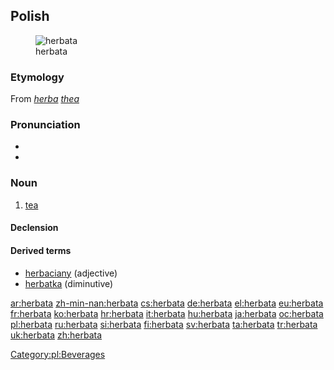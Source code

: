 ==Polish==
[[Image:Cup of Earl Gray.jpg|thumb|herbata]]

===Etymology===
From {{etyl|la|pl}} ''[[herba]] [[thea]]''

===Pronunciation===
* {{audio|Pl-herbata.ogg|audio}}
* {{IPA|[xɛrˈbat̪a]|lang=pl}}

===Noun===
{{infl|pl|noun|g=f}}

# [[tea]]

====Declension====
{{pl-decl-noun
|herbata|herbaty
|herbaty|herbat
|herbacie|herbatom
|herbatę|herbaty
|herbatą|herbatami
|herbacie|herbatach
|herbato|herbaty
}}

====Derived terms====
* [[herbaciany]] (adjective)
* [[herbatka]] (diminutive)

[[Category:pl:Beverages]]

[[ar:herbata]]
[[zh-min-nan:herbata]]
[[cs:herbata]]
[[de:herbata]]
[[el:herbata]]
[[eu:herbata]]
[[fr:herbata]]
[[ko:herbata]]
[[hr:herbata]]
[[it:herbata]]
[[hu:herbata]]
[[ja:herbata]]
[[oc:herbata]]
[[pl:herbata]]
[[ru:herbata]]
[[si:herbata]]
[[fi:herbata]]
[[sv:herbata]]
[[ta:herbata]]
[[tr:herbata]]
[[uk:herbata]]
[[zh:herbata]]